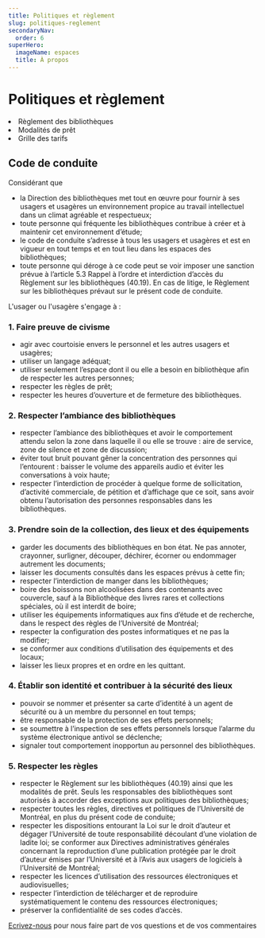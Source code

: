 ```yaml
---
title: Politiques et règlement
slug: politiques-reglement
secondaryNav:
  order: 6
superHero:
  imageName: espaces
  title: À propos
---
```



# Politiques et règlement

<Liste variant="fleche">
    <li><Link to="https://secretariatgeneral.umontreal.ca/public/secretariatgeneral/documents/doc_officiels/reglements/administration/ges40_19-reglement-bibliotheques.pdf">Règlement des bibliothèques</Link></li>
    <li><Link to="../../obtenir/pret-renouvellement-retour/">Modalités de prêt</Link></li>
    <li><Link to="/obtenir/grille-tarifs.pdf">Grille des tarifs</Link></li>
  </Liste>


## Code de conduite

Considérant que

- la Direction des bibliothèques met tout en œuvre pour fournir à ses usagers et usagères un environnement propice au travail intellectuel dans un climat agréable et respectueux;
- toute personne qui fréquente les bibliothèques contribue à créer et à maintenir cet environnement d’étude;
- le code de conduite s’adresse à tous les usagers et usagères et est en vigueur en tout temps et en tout lieu dans les espaces des bibliothèques;
- toute personne qui déroge à ce code peut se voir imposer une sanction prévue à l’article 5.3 Rappel à l’ordre et interdiction d’accès du Règlement sur les bibliothèques (40.19). En cas de litige, le Règlement sur les bibliothèques prévaut sur le présent code de conduite.

L'usager ou l'usagère s'engage à :

### 1. Faire preuve de civisme

- agir avec courtoisie envers le personnel et les autres usagers et usagères;
- utiliser un langage adéquat;
- utiliser seulement l’espace dont il ou elle a besoin en bibliothèque afin de respecter les autres personnes;
- respecter les règles de prêt;
- respecter les heures d’ouverture et de fermeture des bibliothèques.

### 2. Respecter l’ambiance des bibliothèques

- respecter l’ambiance des bibliothèques et avoir le comportement attendu selon la zone dans laquelle il ou elle se trouve : aire de service, zone de silence et zone de discussion;
- éviter tout bruit pouvant gêner la concentration des personnes qui l’entourent : baisser le volume des appareils audio et éviter les conversations à voix haute;
- respecter l’interdiction de procéder à quelque forme de sollicitation, d’activité commerciale, de pétition et d’affichage que ce soit, sans avoir obtenu l’autorisation des personnes responsables dans les bibliothèques.

### 3. Prendre soin de la collection, des lieux et des équipements

- garder les documents des bibliothèques en bon état. Ne pas annoter, crayonner, surligner, découper, déchirer, écorner ou endommager autrement les documents;
- laisser les documents consultés dans les espaces prévus à cette fin;
- respecter l’interdiction de manger dans les bibliothèques;
- boire des boissons non alcoolisées dans des contenants avec couvercle, sauf à la Bibliothèque des livres rares et collections spéciales, où il est interdit de boire;
- utiliser les équipements informatiques aux fins d’étude et de recherche, dans le respect des règles de l’Université de Montréal;
- respecter la configuration des postes informatiques et ne pas la modifier;
- se conformer aux conditions d’utilisation des équipements et des locaux;
- laisser les lieux propres et en ordre en les quittant.

### 4. Établir son identité et contribuer à la sécurité des lieux

- pouvoir se nommer et présenter sa carte d’identité à un agent de sécurité ou à un membre du personnel en tout temps;
- être responsable de la protection de ses effets personnels;
- se soumettre à l’inspection de ses effets personnels lorsque l’alarme du système électronique antivol se déclenche;
- signaler tout comportement inopportun au personnel des bibliothèques.

### 5. Respecter les règles

- respecter le Règlement sur les bibliothèques (40.19) ainsi que les modalités de prêt. Seuls les responsables des bibliothèques sont autorisés à accorder des exceptions aux politiques des bibliothèques;
- respecter toutes les règles, directives et politiques de l’Université de Montréal, en plus du présent code de conduite;
- respecter les dispositions entourant la Loi sur le droit d’auteur et dégager l’Université de toute responsabilité découlant d’une violation de ladite loi; se conformer aux Directives administratives générales concernant la reproduction d’une publication protégée par le droit d’auteur émises par l’Université et à l’Avis aux usagers de logiciels à l’Université de Montréal;
- respecter les licences d’utilisation des ressources électroniques et audiovisuelles;
- respecter l’interdiction de télécharger et de reproduire systématiquement le contenu des ressources électroniques;
- préserver la confidentialité de ses codes d’accès.

[Ecrivez-nous](mailto:unequestion@bib.umontreal.ca) pour nous faire part de vos questions et de vos commentaires
